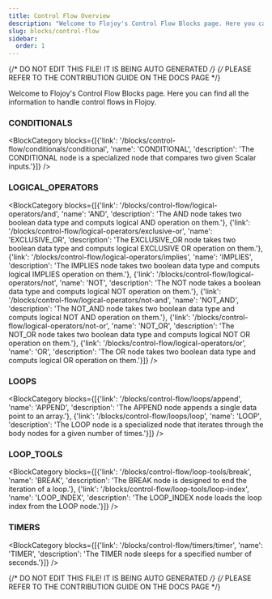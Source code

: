 ```yaml
---
title: Control Flow Overview
description: "Welcome to Flojoy's Control Flow Blocks page. Here you can find all the information to handle control flows in Flojoy."
slug: blocks/control-flow
sidebar:
  order: 1
---
```


{/* DO NOT EDIT THIS FILE! IT IS BEING AUTO GENERATED */}
{/* PLEASE REFER TO THE CONTRIBUTION GUIDE ON THE DOCS PAGE */}


Welcome to Flojoy's Control Flow Blocks page. Here you can find all the information to handle control flows in Flojoy.

### CONDITIONALS
<BlockCategory blocks={[{'link': '/blocks/control-flow/conditionals/conditional', 'name': 'CONDITIONAL', 'description': 'The CONDITIONAL node is a specialized node that compares two given Scalar inputs.'}]} />

### LOGICAL_OPERATORS
<BlockCategory blocks={[{'link': '/blocks/control-flow/logical-operators/and', 'name': 'AND', 'description': 'The AND node takes two boolean data type and computs logical AND operation on them.'}, {'link': '/blocks/control-flow/logical-operators/exclusive-or', 'name': 'EXCLUSIVE_OR', 'description': 'The EXCLUSIVE_OR node takes two boolean data type and computs logical EXCLUSIVE OR operation on them.'}, {'link': '/blocks/control-flow/logical-operators/implies', 'name': 'IMPLIES', 'description': 'The IMPLIES node takes two boolean data type and computs logical IMPLIES operation on them.'}, {'link': '/blocks/control-flow/logical-operators/not', 'name': 'NOT', 'description': 'The NOT node takes a boolean data type and computs logical NOT operation on them.'}, {'link': '/blocks/control-flow/logical-operators/not-and', 'name': 'NOT_AND', 'description': 'The NOT_AND node takes two boolean data type and computs logical NOT AND operation on them.'}, {'link': '/blocks/control-flow/logical-operators/not-or', 'name': 'NOT_OR', 'description': 'The NOT_OR node takes two boolean data type and computs logical NOT OR operation on them.'}, {'link': '/blocks/control-flow/logical-operators/or', 'name': 'OR', 'description': 'The OR node takes two boolean data type and computs logical OR operation on them.'}]} />

### LOOPS
<BlockCategory blocks={[{'link': '/blocks/control-flow/loops/append', 'name': 'APPEND', 'description': 'The APPEND node appends a single data point to an array.'}, {'link': '/blocks/control-flow/loops/loop', 'name': 'LOOP', 'description': 'The LOOP node is a specialized node that iterates through the body nodes for a given number of times.'}]} />

### LOOP_TOOLS
<BlockCategory blocks={[{'link': '/blocks/control-flow/loop-tools/break', 'name': 'BREAK', 'description': 'The BREAK node is designed to end the iteration of a loop.'}, {'link': '/blocks/control-flow/loop-tools/loop-index', 'name': 'LOOP_INDEX', 'description': 'The LOOP_INDEX node loads the loop index from the LOOP node.'}]} />

### TIMERS
<BlockCategory blocks={[{'link': '/blocks/control-flow/timers/timer', 'name': 'TIMER', 'description': 'The TIMER node sleeps for a specified number of seconds.'}]} />

{/* DO NOT EDIT THIS FILE! IT IS BEING AUTO GENERATED */}
{/* PLEASE REFER TO THE CONTRIBUTION GUIDE ON THE DOCS PAGE */}
